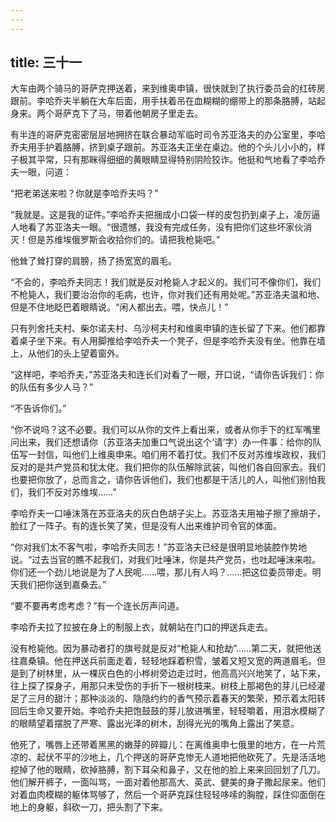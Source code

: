 ```yaml
---
---
---
```

title: 三十一
---




大车由两个骑马的哥萨克押送着，来到维奥申镇，很快就到了执行委员会的红砖房跟前。李哈乔夫半躺在大车后面，用手扶着吊在血糊糊的绷带上的那条胳膊，站起身来。两个哥萨克下了马，带着他朝房子里走去。

有半连的哥萨克密密层层地拥挤在联合暴动军临时司令苏亚洛夫的办公室里，李哈乔夫用手护着胳膊，挤到桌子跟前。苏亚洛夫正坐在桌边。他的个头儿小小的，样子极其平常，只有那眯得细细的黄眼睛显得特别阴险狡诈。他挺和气地看了李哈乔夫一眼，问道：

“把老弟送来啦？你就是李哈乔夫吗？”

“我就是。这是我的证件。”李哈乔夫把捆成小口袋一样的皮包扔到桌子上，凌厉逼人地看了苏亚洛夫一眼。“很遗憾，我没有完成任务，没有把你们这些坏家伙消灭！但是苏维埃俄罗斯会收拾你们的。请把我枪毙吧。”

他耸了耸打穿的肩膀，扬了扬宽宽的眉毛。

“不会的，李哈乔夫同志！我们就是反对枪毙人才起义的。我们可不像你们，我们不枪毙人，我们要治治你的毛病，也许，你对我们还有用处呢。”苏亚洛夫温和地、但是不住地眨巴着眼睛说。“闲人都出去。喂，快点儿！”

只有列舍托夫村、柴尔诺夫村、乌沙柯夫村和维奥申镇的连长留了下来。他们都靠着桌子坐下来。有人用脚推给李哈乔夫一个凳子，但是李哈乔夫没有坐。他靠在墙上，从他们的头上望着窗外。

“这样吧，李哈乔夫，”苏亚洛夫和连长们对看了一眼，开口说，“请你告诉我们：你的队伍有多少人马？”

“不告诉你们。”

“你不说吗？这不必要。我们可以从你的文件上看出来，或者从你手下的红军嘴里问出来，我们还想请你（苏亚洛夫加重口气说出这个‘请’字）办一件事：给你的队伍写一封信，叫他们上维奥申来。咱们用不着打仗。我们不反对苏维埃政权，我们反对的是共产党员和犹太佬。我们把你的队伍解除武装，叫他们各自回家去。我们也要把你放了，总而言之，请你告诉他们，我们也都是干活儿的人，叫他们别怕我们，我们不反对苏维埃……”

李哈乔夫一口唾沫落在苏亚洛夫的灰白色胡子尖上。苏亚洛夫用袖子擦了擦胡子，脸红了一阵子。有的连长笑了笑，但是没有人出来维护司令官的体面。

“你对我们太不客气啦，李哈乔夫同志！”苏亚洛夫已经是很明显地装腔作势地说。“过去当官的瞧不起我们，对我们吐唾沫，你是共产党员，也吐起唾沫来啦。你们还一个劲儿地说是为了人民呢……喂，那儿有人吗？……把这位委员带走。明天我们把你送到嘉桑去。”

“要不要再考虑考虑？”有一个连长厉声问道。

李哈乔夫拉了拉披在身上的制服上衣，就朝站在门口的押送兵走去。

没有枪毙他。因为暴动者打的旗号就是反对“枪毙人和抢劫”……第二天，就把他送往嘉桑镇。他在押送兵前面走着，轻轻地踩着积雪，皱着又短又宽的两道眉毛。但是到了树林里，从一棵灰白色的小桦树旁边走过时，他高高兴兴地笑了，站下来，往上探了探身子，用那只未受伤的手折下一根树枝来。树枝上那褐色的芽儿已经灌足了三月的甜汁；那种淡淡的、隐隐约约的香气预示着春天的繁荣，预示着太阳转回后生命又要开始。李哈乔夫把饱鼓鼓的芽儿放进嘴里，轻轻嚼着，用泪水模糊了的眼睛望着摆脱了严寒、露出光泽的树木，刮得光光的嘴角上露出了笑意。

他死了，嘴唇上还带着黑黑的嫩芽的碎瓣儿：在离维奥申七俄里的地方，在一片荒凉的、起伏不平的沙地上，几个押送的哥萨克惨无人道地把他砍死了。先是活活地挖掉了他的眼睛，砍掉胳膊，割下耳朵和鼻子，又在他的脸上来来回回划了几刀。他们解开裤子，一面叫骂，一面对着他那高大、英武、健美的身子撒起尿来。他们对着血肉模糊的躯体骂够了，然后一个哥萨克踩住轻轻哆嗦的胸膛，踩住仰面倒在地上的身躯，斜砍一刀，把头割了下来。